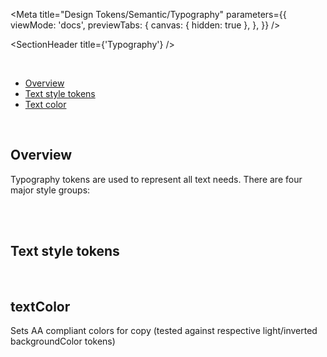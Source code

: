 
<Meta
  title="Design Tokens/Semantic/Typography"
  parameters={{
    viewMode: 'docs',
    previewTabs: {
      canvas: { hidden: true },
    },
  }}
/>

<SectionHeader title={'Typography'} />

<br />

- [Overview](#overview)
- [Text style tokens](#text-style-tokens)
- [Text color](#textcolor)

<br />

## Overview

Typography tokens are used to represent all text needs. There are four major style groups:

<br />

<OverviewShowcase data={overviewTableText} />

<br />

## Text style tokens

<TypographyTokensShowcase />

<br />

## textColor

Sets AA compliant colors for copy (tested against respective light/inverted backgroundColor tokens)

<br />

<TextColorShowcase />
